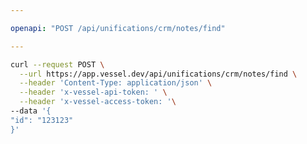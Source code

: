```yaml
---

openapi: "POST /api/unifications/crm/notes/find"

---
```


  <RequestExample>
  
  ```bash Request
  curl --request POST \
    --url https://app.vessel.dev/api/unifications/crm/notes/find \
    --header 'Content-Type: application/json' \
    --header 'x-vessel-api-token: ' \
    --header 'x-vessel-access-token: '\ 
  --data '{
  "id": "123123"
}'
  ```
  
  </RequestExample>
  
  

